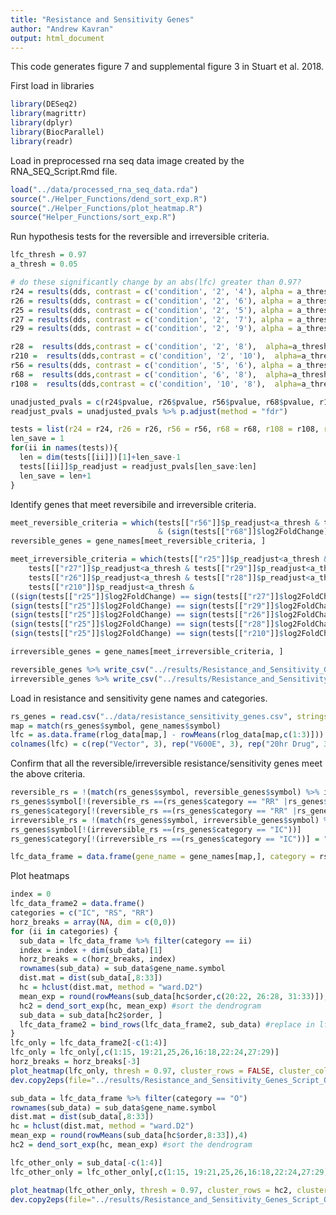 ```yaml
---
title: "Resistance and Sensitivity Genes"
author: "Andrew Kavran"
output: html_document
---
```

This code generates figure 7 and supplemental figure 3 in Stuart et al. 2018.

First load in libraries
```r
library(DESeq2)
library(magrittr)
library(dplyr)
library(BiocParallel)
library(readr)
```

Load in preprocessed rna seq data image created by the RNA_SEQ_Script.Rmd file.
```r
load("../data/processed_rna_seq_data.rda")
source("./Helper_Functions/dend_sort_exp.R")
source("./Helper_Functions/plot_heatmap.R")
source("Helper_Functions/sort_exp.R")
```

Run hypothesis tests for the reversible and irreversible criteria.
```r
lfc_thresh = 0.97
a_thresh = 0.05

# do these significantly change by an abs(lfc) greater than 0.97?
r24 = results(dds, contrast = c('condition', '2', '4'), alpha = a_thresh, lfcThreshold = lfc_thresh, altHypothesis = "greaterAbs", parallel = TRUE, BPPARAM = MulticoreParam(4))
r26 = results(dds, contrast = c('condition', '2', '6'), alpha = a_thresh, lfcThreshold = lfc_thresh, altHypothesis = "greaterAbs", parallel = TRUE, BPPARAM = MulticoreParam(4))
r25 = results(dds, contrast = c('condition', '2', '5'), alpha = a_thresh, lfcThreshold = lfc_thresh, altHypothesis = "greaterAbs", parallel = TRUE, BPPARAM = MulticoreParam(4))
r27 = results(dds, contrast = c('condition', '2', '7'), alpha = a_thresh, lfcThreshold = lfc_thresh, altHypothesis = "greaterAbs", parallel = TRUE, BPPARAM = MulticoreParam(4))
r29 = results(dds, contrast = c('condition', '2', '9'), alpha = a_thresh, lfcThreshold = lfc_thresh, altHypothesis = "greaterAbs", parallel = TRUE, BPPARAM = MulticoreParam(4))

r28 =  results(dds,contrast = c('condition', '2', '8'),  alpha=a_thresh, lfcThreshold = lfc_thresh, altHypothesis = "greaterAbs", parallel = TRUE, BPPARAM = MulticoreParam(4))
r210 =  results(dds,contrast = c('condition', '2', '10'),  alpha=a_thresh, lfcThreshold = lfc_thresh, altHypothesis = "greaterAbs", parallel = TRUE, BPPARAM = MulticoreParam(4))
r56 = results(dds, contrast = c('condition', '5', '6'), alpha = a_thresh, lfcThreshold = lfc_thresh, altHypothesis = "greaterAbs", parallel = TRUE, BPPARAM = MulticoreParam(4))
r68 =  results(dds,contrast = c('condition', '6', '8'),  alpha=a_thresh, lfcThreshold = lfc_thresh, altHypothesis = "greaterAbs", parallel = TRUE, BPPARAM = MulticoreParam(4))
r108 =  results(dds,contrast = c('condition', '10', '8'),  alpha=a_thresh, lfcThreshold = lfc_thresh, altHypothesis = "greaterAbs", parallel = TRUE, BPPARAM = MulticoreParam(4))

unadjusted_pvals = c(r24$pvalue, r26$pvalue, r56$pvalue, r68$pvalue, r108$pvalue, r25$pvalue, r27$pvalue, r29$pvalue, r28$pvalue, r210$pvalue)
readjust_pvals = unadjusted_pvals %>% p.adjust(method = "fdr")

tests = list(r24 = r24, r26 = r26, r56 = r56, r68 = r68, r108 = r108, r25 = r25, r27 = r27, r29 = r29, r28 = r28, r210 =r210)
len_save = 1
for(ii in names(tests)){
  len = dim(tests[[ii]])[1]+len_save-1
  tests[[ii]]$p_readjust = readjust_pvals[len_save:len]
  len_save = len+1
}
```

Identify genes that meet reversibile and irreversible criteria.
```r
meet_reversible_criteria = which(tests[["r56"]]$p_readjust<a_thresh & tests[["r68"]]$p_readjust<a_thresh & tests[["r108"]]$p_readjust<a_thresh
                                 & (sign(tests[["r68"]]$log2FoldChange) ==sign(tests[["r108"]]$log2FoldChange)))
reversible_genes = gene_names[meet_reversible_criteria, ]

meet_irreversible_criteria = which(tests[["r25"]]$p_readjust<a_thresh &
    tests[["r27"]]$p_readjust<a_thresh & tests[["r29"]]$p_readjust<a_thresh & 
    tests[["r26"]]$p_readjust<a_thresh & tests[["r28"]]$p_readjust<a_thresh &
    tests[["r210"]]$p_readjust<a_thresh &
((sign(tests[["r25"]]$log2FoldChange) == sign(tests[["r27"]]$log2FoldChange)) &
(sign(tests[["r25"]]$log2FoldChange) == sign(tests[["r29"]]$log2FoldChange)) &
(sign(tests[["r25"]]$log2FoldChange) == sign(tests[["r26"]]$log2FoldChange)) &
(sign(tests[["r25"]]$log2FoldChange) == sign(tests[["r28"]]$log2FoldChange)) &
(sign(tests[["r25"]]$log2FoldChange) == sign(tests[["r210"]]$log2FoldChange)))) %>% setdiff(meet_reversible_criteria)

irreversible_genes = gene_names[meet_irreversible_criteria, ]

reversible_genes %>% write_csv("../results/Resistance_and_Sensitivity_Genes_Script_Output/reversible_changes_genes.csv")
irreversible_genes %>% write_csv("../results/Resistance_and_Sensitivity_Genes_Script_Output/irreversible_changes_genes.csv")
```

Load in resistance and sensitivity gene names and categories.
```r
rs_genes = read.csv("../data/resistance_sensitivity_genes.csv", stringsAsFactors = FALSE)
map = match(rs_genes$symbol, gene_names$symbol)
lfc = as.data.frame(rlog_data[map,] - rowMeans(rlog_data[map,c(1:3)]))
colnames(lfc) = c(rep("Vector", 3), rep("V600E", 3), rep("20hr Drug", 3), rep("Week 1 CONT", 3), rep("Week 2 CONT", 3), rep("Week 2 INT (OFF)", 3), rep("Week 3 CONT", 3), rep("Week 3 INT (ON)", 3), rep("Week 4 CONT", 2), rep("Week 4 INT (OFF)", 3))

```

Confirm that all the reversible/irreversible resistance/sensitivity genes meet the above criteria.
```r
reversible_rs = !(match(rs_genes$symbol, reversible_genes$symbol) %>% is.na)
rs_genes$symbol[!(reversible_rs ==(rs_genes$category == "RR" |rs_genes$category == "RS"))]
rs_genes$category[!(reversible_rs ==(rs_genes$category == "RR" |rs_genes$category == "RS"))] = "O"
irreversible_rs = !(match(rs_genes$symbol, irreversible_genes$symbol) %>% is.na)
rs_genes$symbol[!(irreversible_rs ==(rs_genes$category == "IC"))]
rs_genes$category[!(irreversible_rs ==(rs_genes$category == "IC"))] = "O"

lfc_data_frame = data.frame(gene_name = gene_names[map,], category = rs_genes$category, lfc)
```

Plot heatmaps
```r
index = 0
lfc_data_frame2 = data.frame()
categories = c("IC", "RS", "RR")
horz_breaks = array(NA, dim = c(0,0))
for (ii in categories) {
  sub_data = lfc_data_frame %>% filter(category == ii)
  index = index + dim(sub_data)[1]
  horz_breaks = c(horz_breaks, index)
  rownames(sub_data) = sub_data$gene_name.symbol
  dist.mat = dist(sub_data[,8:33])
  hc = hclust(dist.mat, method = "ward.D2")
  mean_exp = round(rowMeans(sub_data[hc$order,c(20:22, 26:28, 31:33)]),4)
  hc2 = dend_sort_exp(hc, mean_exp) #sort the dendrogram
  sub_data = sub_data[hc2$order, ]
  lfc_data_frame2 = bind_rows(lfc_data_frame2, sub_data) #replace in lfc
}
lfc_only = lfc_data_frame2[-c(1:4)]
lfc_only = lfc_only[,c(1:15, 19:21,25,26,16:18,22:24,27:29)]
horz_breaks = horz_breaks[-3]
plot_heatmap(lfc_only, thresh = 0.97, cluster_rows = FALSE, cluster_cols = FALSE, gaps_col = c(9,20), gaps_row = horz_breaks, legend_breaks = c(-6, -4, -2, -0.97, 0, 0.97, 2, 4, 6), labels_row = lfc_data_frame2$gene_name.symbol, show_colnames=FALSE, fontsize = 7)
dev.copy2eps(file="../results/Resistance_and_Sensitivity_Genes_Script_Output/Resistance_and_Sensitivity_Genes_Script_Output.eps")
```


```r
sub_data = lfc_data_frame %>% filter(category == "O")
rownames(sub_data) = sub_data$gene_name.symbol
dist.mat = dist(sub_data[,8:33])
hc = hclust(dist.mat, method = "ward.D2")
mean_exp = round(rowMeans(sub_data[hc$order,8:33]),4)
hc2 = dend_sort_exp(hc, mean_exp) #sort the dendrogram

lfc_other_only = sub_data[-c(1:4)]
lfc_other_only = lfc_other_only[,c(1:15, 19:21,25,26,16:18,22:24,27:29)]

plot_heatmap(lfc_other_only, thresh = 0.97, cluster_rows = hc2, cluster_cols = FALSE, gaps_col = c(9,20), legend_breaks = c(-6, -4, -2, -0.97, 0, 0.97, 2, 4, 6), labels_row = lfc_other_only$gene_name.symbol, show_colnames=FALSE, fontsize = 7)
dev.copy2eps(file="../results/Resistance_and_Sensitivity_Genes_Script_Output/Supplemental_Resistance_and_Sensitivity_Genes_Script_Output.eps")
```

